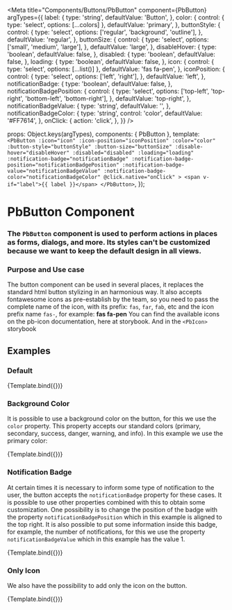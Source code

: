 

<Meta
  title="Components/Buttons/PbButton"
  component={PbButton}
  argTypes={{
    label: {
      type: 'string',
      defaultValue: 'Button',
    },
    color: {
      control: { type: 'select', options: [...colors] },
      defaultValue: 'primary',
    },
    buttonStyle: {
      control: {
        type: 'select',
        options: ['regular', 'background', 'outline'],
      },
      defaultValue: 'regular',
    },
    buttonSize: {
      control: {
        type: 'select',
        options: ['small', 'medium', 'large'],
      },
      defaultValue: 'large',
    },
    disableHover: {
      type: 'boolean',
      defaultValue: false,
    },
    disabled: {
      type: 'boolean',
      defaultValue: false,
    },
    loading: {
      type: 'boolean',
      defaultValue: false,
    },
    icon: {
      control: { type: 'select', options: [...list()] },
      defaultValue: 'fas fa-pen',
    },
    iconPosition: {
      control: {
        type: 'select',
        options: ['left', 'right'],
      },
      defaultValue: 'left',
    },
    notificationBadge: {
      type: 'boolean',
      defaultValue: false,
    },
    notificationBadgePosition: {
      control: {
        type: 'select',
        options: ['top-left', 'top-right', 'bottom-left', 'bottom-right'],
      },
      defaultValue: 'top-right',
    },
    notificationBadgeValue: {
      type: 'string',
      defaultValue: '',
    },
    notificationBadgeColor: {
      type: 'string',
      control: 'color',
      defaultValue: '#FF7614',
    },
    onClick: {
      action: 'click',
    },
  }}
/>

  props: Object.keys(argTypes),
  components: { PbButton },
  template: `
    <PbButton
      :icon="icon"
      :icon-position="iconPosition"
      :color="color"
      :button-style="buttonStyle"
      :button-size="buttonSize"
      :disable-hover="disableHover"
      :disabled="disabled"
      :loading="loading"
      :notification-badge="notificationBadge"
      :notification-badge-position="notificationBadgePosition"
      :notification-badge-value="notificationBadgeValue"
      :notification-badge-color="notificationBadgeColor"
      @click.native="onClick"
    >
      <span v-if="label">{{ label }}</span>
    </PbButton>
  `,
});

# **PbButton Component**
### The `PbButton` component is used to perform actions in places as forms, dialogs, and more. Its styles can't be customized because we want to keep the default design in all views.

### Purpose and Use case

The button component can be used in several places, it replaces the standard html button stylizing in an harmonious way.
It also accepts fontawesome icons as pre-establish by the team, so you need to pass the complete name of the icon, with its prefix:
`fas`, `far`, `fab`, etc and the icon prefix name `fas-`, for example: **fas fa-pen**
You can find the available icons on the pb-icon documentation, here at storybook.
And in the `<PbIcon>` storybook

## Examples

### Default

<Canvas>
  <Story name="Default" height="auto">
    {Template.bind({})}
  </Story>
</Canvas>

### Background Color

It is possible to use a background color on the button, for this we use the `color` property.
This property accepts our standard colors (primary, secondary, success, danger, warning, and info).
In this example we use the primary color:

<Canvas>
  <Story name="Background" height="auto" args={{ buttonStyle: 'background' }} >
    {Template.bind({})}
  </Story>
</Canvas>

### Notification Badge

At certain times it is necessary to inform some type of notification to the user,
the button accepts the `notificationBadge` property for these cases.
It is possible to use other properties combined with this to obtain some customization.
One possibility is to change the position of the badge with the property `notificationBadgePosition`
which in this example is aligned to the top right.
It is also possible to put some information inside this badge, for example, the number of notifications,
for this we use the property `notificationBadgeValue` which in this example has the value 1.

<Canvas>
  <Story
    name="Notification Badge"
    height="auto"
    args={{
      buttonStyle: 'background',
      notificationBadge: true,
      notificationBadgeValue: 5,
    }}
  >
    {Template.bind({})}
  </Story>
</Canvas>

### Only Icon

We also have the possibility to add only the icon on the button.

<Canvas>
  <Story
    name="Icon Only"
    height="auto"
    args={{
      label: '',
      buttonStyle: 'background',
      icon: 'fas fa-calculator',
    }}
  >
    {Template.bind({})}
  </Story>
</Canvas>
